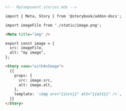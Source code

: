 ```md
<!-- MyComponent.stories.mdx -->

import { Meta, Story } from '@storybook/addon-docs';

import imageFile from './static/image.png';

<Meta title="img" />

export const image = {
  src: imageFile,
  alt: "my image",
};

<Story name="withAnImage">
  {{
    props: {
      src: image.src,
      alt: image.alt,
    },
    template: `<img src="{{src}}" alt="{{alt}}" />`,
  }}
</Story>
```